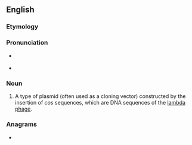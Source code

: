 ==English==

===Etymology===
{{blend|cos|plasmid|lang=en}}

===Pronunciation===
* {{a|GA}} {{IPA|/ˈkɑzmɪd/|lang=en}}
* {{a|RP}} {{IPA|/ˈkɒzmɪd/|lang=en}}

===Noun===
{{en-noun}}
{{wikipedia}}

# {{lb|en|genetics}} A type of plasmid (often used as a cloning vector) constructed by the insertion of ''cos'' sequences, which are DNA sequences of the [[lambda phage]].

===Anagrams===
* {{anagrams|en|DISCOM|discom}}